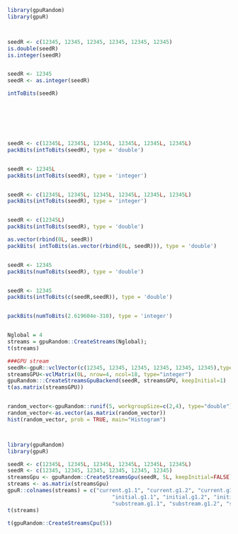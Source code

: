 <!--
%\VignetteEngine{knitr::knitr}
%\VignetteIndexEntry{Create_Streams_GPU}
-->


```r

library(gpuRandom)
library(gpuR)



seedR <- c(12345, 12345, 12345, 12345, 12345, 12345)
is.double(seedR)
is.integer(seedR)


seedR <- 12345
seedR <- as.integer(seedR)

intToBits(seedR)







seedR <- c(12345L, 12345L, 12345L, 12345L, 12345L, 12345L)
packBits(intToBits(seedR), type = 'double')


seedR <- 12345L
packBits(intToBits(seedR), type = 'integer')


seedR <- c(12345L, 12345L, 12345L, 12345L, 12345L, 12345L)
packBits(intToBits(seedR), type = 'integer')


seedR <- c(12345L)
packBits(intToBits(seedR), type = 'double')

as.vector(rbind(0L, seedR))
packBits( intToBits(as.vector(rbind(0L, seedR))), type = 'double')


seedR <- 12345
packBits(numToBits(seedR), type = 'double')


seedR <- 12345
packBits(intToBits(c(seedR,seedR)), type = 'double')


packBits(numToBits(2.619604e-310), type = 'integer')


Nglobal = 4
streams = gpuRandom::CreateStreams(Nglobal);
t(streams)
```







```r


###GPU stream
seedR<-gpuR::vclVector(c(12345, 12345, 12345, 12345, 12345, 12345),type="integer")
streamsGPU<-vclMatrix(0L, nrow=4, ncol=18, type="integer")
gpuRandom:::CreateStreamsGpuBackend(seedR, streamsGPU, keepInitial=1)
t(as.matrix(streamsGPU))


random_vector<-gpuRandom::runif(5, workgroupSize=c(2,4), type="double")
random_vector<-as.vector(as.matrix(random_vector))
hist(random_vector, prob = TRUE, main="Histogram")



library(gpuRandom)
library(gpuR)

seedR <- c(12345L, 12345L, 12345L, 12345L, 12345L, 12345L)
seedR <- c(12345, 12345, 12345, 12345, 12345, 12345)
streamsGpu <- gpuRandom::CreateStreamsGpu(seedR, 5L, keepInitial=FALSE)
streams <- as.matrix(streamsGpu)
gpuR::colnames(streams) = c("current.g1.1", "current.g1.2", "current.g1.3", "current.g2.1", "current.g2.2", "current.g2.3",
                                 "initial.g1.1", "initial.g1.2", "initial.g1.3", "initial.g2.1", "initial.g2.2", "initial.g2.3",
                                 "substream.g1.1", "substream.g1.2", "substream.g1.3", "substream.g2.1", "substream.g2.2", "substream.g2.3")
t(streams)    

t(gpuRandom::CreateStreamsCpu(5))
```





